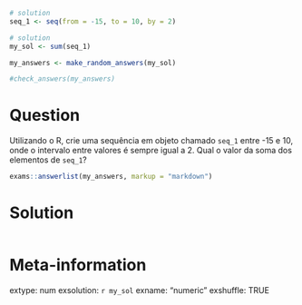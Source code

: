 ```r
# solution
seq_1 <- seq(from = -15, to = 10, by = 2)

# solution
my_sol <- sum(seq_1)
```

```r
my_answers <- make_random_answers(my_sol)

#check_answers(my_answers)
```

Question
========

Utilizando o R, crie uma sequência em objeto chamado `seq_1` entre -15 e 10, onde o intervalo entre valores é sempre igual a 2. Qual o valor da soma dos elementos de `seq_1`?

```r
exams::answerlist(my_answers, markup = "markdown")
```

Solution
================

```r
```


Meta-information
================
extype: num
exsolution: `r my_sol`
exname: "numeric "
exshuffle: TRUE

